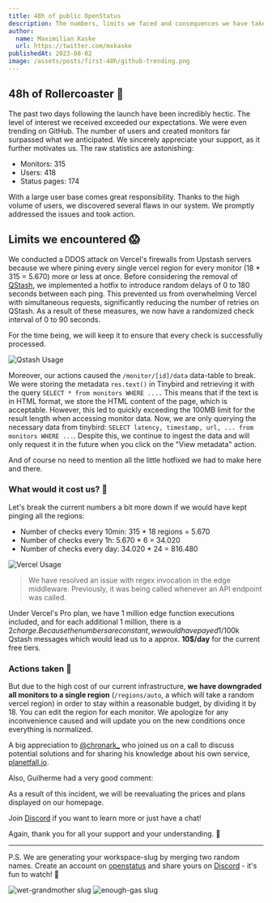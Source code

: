 ---
title: 48h of public OpenStatus
description: The numbers, limits we faced and consequences we have taken.
author:
  name: Maximilian Kaske
  url: https://twitter.com/mxkaske
publishedAt: 2023-08-02
image: /assets/posts/first-48h/github-trending.png
---

## 48h of Rollercoaster 🎢

The past two days following the launch have been incredibly hectic. The level of
interest we received exceeded our expectations. We were even trending on GitHub.
The number of users and created monitors far surpassed what we anticipated. We
sincerely appreciate your support, as it further motivates us. The raw
statistics are astonishing:

- Monitors: 315
- Users: 418
- Status pages: 174

With a large user base comes great responsibility. Thanks to the high volume of
users, we discovered several flaws in our system. We promptly addressed the
issues and took action.

## Limits we encountered 😱

We conducted a DDOS attack on Vercel's firewalls from Upstash servers because we
where pining every single vercel region for every monitor (18 \* 315 = 5.670)
more or less at once. Before considering the removal of
[QStash](http://upstash.com/qstash?ref=openstatus), we implemented a hotfix to
introduce random delays of 0 to 180 seconds between each ping. This prevented us
from overwhelming Vercel with simultaneous requests, significantly reducing the
number of retries on QStash. As a result of these measures, we now have a
randomized check interval of 0 to 90 seconds.

For the time being, we will keep it to ensure that every check is successfully
processed.

![Qstash Usage](/assets/posts/first-48h/qstash-usage.png)

Moreover, our actions caused the `/monitor/[id]/data` data-table to break. We
were storing the metadata `res.text()` in Tinybird and retrieving it with the
query `SELECT * from monitors WHERE ....` This means that if the text is in HTML
format, we store the HTML content of the page, which is acceptable. However,
this led to quickly exceeding the 100MB limit for the result length when
accessing monitor data. Now, we are only querying the necessary data from
tinybird: `SELECT latency, timestamp, url, ... from monitors WHERE ...`. Despite
this, we continue to ingest the data and will only request it in the future when
you click on the "View metadata" action.

And of course no need to mention all the little hotfixed we had to make here and
there.

### What would it cost us? 💸

Let's break the current numbers a bit more down if we would have kept pinging
all the regions:

- Number of checks every 10min: 315 \* 18 regions = 5.670
- Number of checks every 1h: 5.670 \* 6 = 34.020
- Number of checks every day: 34.020 \* 24 = 816.480

![Vercel Usage](/assets/posts/first-48h/vercel-usage.png)

> We have resolved an issue with regex invocation in the edge middleware.
> Previously, it was being called whenever an API endpoint was called.

Under Vercel's Pro plan, we have 1 million edge function executions included,
and for each additional 1 million, there is a
$2 charge. Because the numbers are constant, we would have payed
1$/100k Qstash
messages which would lead us to a approx. **10$/day** for the current free
tiers.

### Actions taken 👷

But due to the high cost of our current infrastructure, **we have downgraded all
monitors to a single region** (`/regions/auto`, a which will take a random
vercel region) in order to stay within a reasonable budget, by dividing it
by 18. You can edit the region for each monitor. We apologize for any
inconvenience caused and will update you on the new conditions once everything
is normalized.

A big appreciation to [@chronark\_](https://twitter.com/chronark_) who joined us
on a call to discuss potential solutions and for sharing his knowledge about his
own service, [planetfall.io](https://planetfall.io).

Also, Guilherme had a very good comment:

<Tweet id="1686482013685940224" />

As a result of this incident, we will be reevaluating the prices and plans
displayed on our homepage.

Join [Discord](https://openstatus.dev/discord) if you want to learn more or just
have a chat!

Again, thank you for all your support and your understanding. 🙏

---

P.S. We are generating your workspace-slug by merging two random names. Create
an account on [openstatus](https://openstatus.dev) and share yours on
[Discord](https://openstatus.dev/discord) - it's fun to watch! 🍿

![wet-grandmother slug](/assets/posts/first-48h/wet-grandmother-workspace-slug.png)
![enough-gas slug](/assets/posts/first-48h/enough-gas-workspace-slug.png)
